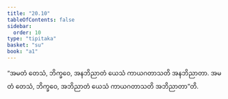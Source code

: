 ```yaml
---
title: "20.10"
tableOfContents: false
sidebar:
  order: 10
type: "tipitaka"
basket: "su"
book: "a1"
---
```



<DynamicBreadcrumb />

<Division number="609" book="a1" e="ch" v="15" p="48">

<Paragraph number="478" book="a1">
“အမတံ တေသံ, ဘိက္ခဝေ, အနဘိညာတံ ယေသံ ကာယဂတာသတိ အနဘိညာတာ. အမတံ တေသံ, ဘိက္ခဝေ, အဘိညာတံ ယေသံ ကာယဂတာသတိ အဘိညာတာ”တိ.
</Paragraph>
</Division>